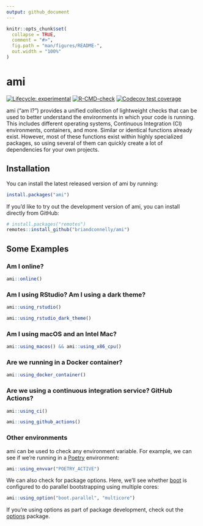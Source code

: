 ```yaml
---
output: github_document
---
```


<!-- README.md is generated from README.Rmd. Please edit that file -->

```r
knitr::opts_chunk$set(
  collapse = TRUE,
  comment = "#>",
  fig.path = "man/figures/README-",
  out.width = "100%"
)
```

# ami

<!-- badges: start -->
[![Lifecycle: experimental](https://img.shields.io/badge/lifecycle-experimental-orange.svg)](https://lifecycle.r-lib.org/articles/stages.html#experimental)
[![R-CMD-check](https://github.com/briandconnelly/ami/actions/workflows/R-CMD-check.yaml/badge.svg)](https://github.com/briandconnelly/ami/actions/workflows/R-CMD-check.yaml)
[![Codecov test coverage](https://codecov.io/gh/briandconnelly/ami/branch/main/graph/badge.svg)](https://app.codecov.io/gh/briandconnelly/ami?branch=main)
<!-- badges: end -->

ami ("am I?") provides a unified collection of lightweight checks that can be used to better understand the environments in which your code is running.
This includes different operating systems, Continuous Integration (CI) environments, containers, and more.
Similar or identical functions already exist.
However, most of these functions exist within highly specialized packages, so using several of them can quickly create a lot of dependencies for your own projects.


## Installation

You can install the latest released version of ami by running:

``` r
install.packages("ami")
```


If you’d like to try out the development version of ami, you can install directly from GitHub:

``` r
# install.packages("remotes")
remotes::install_github("briandconnelly/ami")
```

## Some Examples

### Am I online?

```r
ami::online()
```

### Am I using RStudio? Am I using a dark theme?

```r
ami::using_rstudio()

ami::using_rstudio_dark_theme()
```

### Am I using macOS and an Intel Mac?

```r
ami::using_macos() && ami::using_x86_cpu()
```


### Are we running in a Docker container?

```r
ami::using_docker_container()
```


### Are we using a continuous integration service? GitHub Actions?

```r
ami::using_ci()

ami::using_github_actions()
```


### Other environments

ami can be used to check any environment variable.
For example, we can see if we're running in a [Poetry](https://python-poetry.org) environment:

```r
ami::using_envvar("POETRY_ACTIVE")
```

We can also check for package options.
Here, we'll see whether [boot](https://cran.r-project.org/package=boot) is configured to do parallel bootstrapping using multiple cores:

```r
ami::using_option("boot.parallel", "multicore")
```

If you're using options as part of package development, check out the [options](https://cran.r-project.org/package=options) package.
